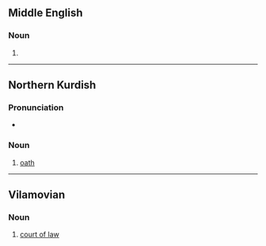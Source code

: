 ==Middle English==

===Noun===
{{head|enm|noun}}

# {{alternative form of|enm|sand}}

----

==Northern Kurdish==

===Pronunciation===
* {{kmr-IPA}}

===Noun===
{{kmr-noun|f}}

# [[oath]]

----

==Vilamovian==

===Noun===
{{wym-noun|g=m|pl=sonda}}

# [[court of law]]